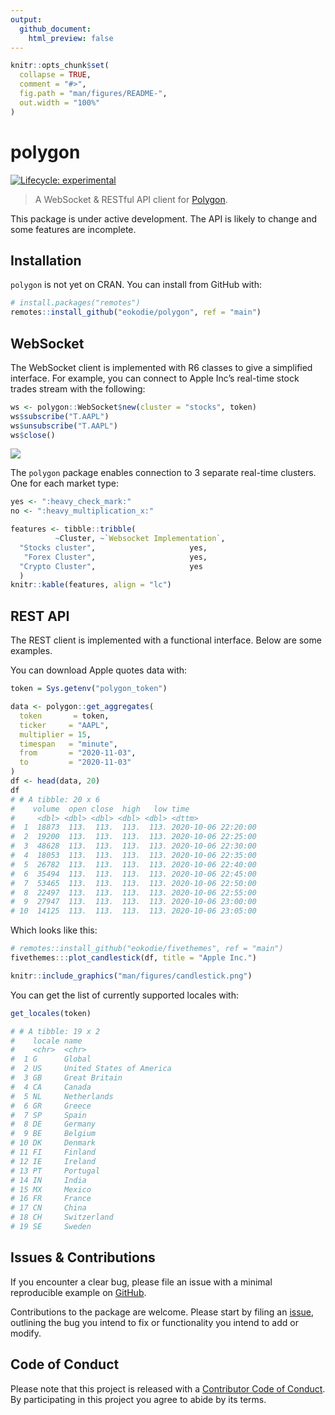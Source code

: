```yaml
---
output: 
  github_document:
    html_preview: false
---
```


<!-- README.md is generated from README.Rmd. Please edit that file -->

```r
knitr::opts_chunk$set(
  collapse = TRUE,
  comment = "#>",
  fig.path = "man/figures/README-",
  out.width = "100%"
)
```

# polygon

<div align="center">
<!-- hex -->
<!-- <img src="./man/figures/logo.png" height = "200px" /> -->

<!-- badges: start -->
<!-- Experimental -->
[![Lifecycle: experimental](https://img.shields.io/badge/lifecycle-experimental-orange.svg)](https://www.tidyverse.org/lifecycle/#experimental) 

<!-- [![Travis build status](https://travis-ci.org/eokodie/polygon.svg?branch=main)](https://travis-ci.org/eokodie/polygon)  -->

<!-- [![Codecov test coverage](https://codecov.io/gh/eokodie/polygon/branch/master/graph/badge.svg)](https://codecov.io/gh/eokodie/polygon?branch=main) -->
<!-- badges: end -->

<!-- links start -->
<!-- links end -->

</div>


> A WebSocket & RESTful API client for [Polygon](https://polygon.io).

This package is under active development. The API is likely to change and some features are incomplete.

## Installation

`polygon` is not yet on CRAN. You can install from GitHub with:
```r
# install.packages("remotes")
remotes::install_github("eokodie/polygon", ref = "main")
```

## WebSocket

The WebSocket client is implemented with R6 classes to give a simplified interface. For example, you can connect to Apple Inc's real-time stock trades stream with the following:
```r
ws <- polygon::WebSocket$new(cluster = "stocks", token)
ws$subscribe("T.AAPL")
ws$unsubscribe("T.AAPL")
ws$close()
```

![](man/figures//websocket.gif)

The `polygon` package enables connection to 3 separate real-time clusters. One for each market type:

```r
yes <- ":heavy_check_mark:"
no <- ":heavy_multiplication_x:"

features <- tibble::tribble(
          ~Cluster, ~`Websocket Implementation`,
  "Stocks cluster",                     yes,
   "Forex Cluster",                     yes,
  "Crypto Cluster",                     yes
  )
knitr::kable(features, align = "lc")
```


## REST API

The REST client is implemented with a functional interface. Below are some examples.

You can download Apple quotes data with:
```r
token = Sys.getenv("polygon_token")

data <- polygon::get_aggregates(
  token       = token,
  ticker     = "AAPL",
  multiplier = 15,
  timespan   = "minute",
  from       = "2020-11-03",
  to         = "2020-11-03"
) 
df <- head(data, 20)
df
# # A tibble: 20 x 6
#    volume  open close  high   low time               
#     <dbl> <dbl> <dbl> <dbl> <dbl> <dttm>             
#  1  18873  113.  113.  113.  113. 2020-10-06 22:20:00
#  2  19200  113.  113.  113.  113. 2020-10-06 22:25:00
#  3  48628  113.  113.  113.  113. 2020-10-06 22:30:00
#  4  18053  113.  113.  113.  113. 2020-10-06 22:35:00
#  5  26782  113.  113.  113.  113. 2020-10-06 22:40:00
#  6  35494  113.  113.  113.  113. 2020-10-06 22:45:00
#  7  53465  113.  113.  113.  113. 2020-10-06 22:50:00
#  8  22497  113.  113.  113.  113. 2020-10-06 22:55:00
#  9  27947  113.  113.  113.  113. 2020-10-06 23:00:00
# 10  14125  113.  113.  113.  113. 2020-10-06 23:05:00
```

Which looks like this:
```r
# remotes::install_github("eokodie/fivethemes", ref = "main")
fivethemes:::plot_candlestick(df, title = "Apple Inc.")
```

```r
knitr::include_graphics("man/figures/candlestick.png")
```

You can get the list of currently supported locales with:
```r
get_locales(token)

# # A tibble: 19 x 2
#    locale name                    
#    <chr>  <chr>                   
#  1 G      Global                  
#  2 US     United States of America
#  3 GB     Great Britain           
#  4 CA     Canada                  
#  5 NL     Netherlands             
#  6 GR     Greece                  
#  7 SP     Spain                   
#  8 DE     Germany                 
#  9 BE     Belgium                 
# 10 DK     Denmark                 
# 11 FI     Finland                 
# 12 IE     Ireland                 
# 13 PT     Portugal                
# 14 IN     India                   
# 15 MX     Mexico                  
# 16 FR     France                  
# 17 CN     China                   
# 18 CH     Switzerland             
# 19 SE     Sweden 
```


## Issues & Contributions

If you encounter a clear bug, please file an issue with a minimal reproducible example on [GitHub](https://github.com/eokodie/polygon/issues). 

Contributions to the package are welcome. Please start by filing an [issue](https://github.com/eokodie/polygon/issues), outlining the bug you intend to fix or functionality you intend to add or modify.

## Code of Conduct

Please note that this project is released with a [Contributor Code of Conduct](.github/CODE_OF_CONDUCT.md). By participating in this project you agree to abide by its terms.
